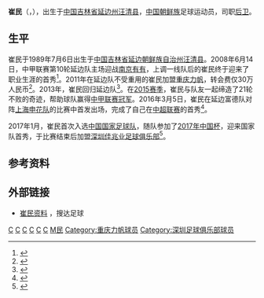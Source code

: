 {{Infobox football biography
| name           = 崔民
| image          = 崔民.png
| fullname       = 
| height         = {{height|m=1.82|precision=0}}
| birth_date     = {{Birth date and age|df=yes|1989|7|6}} 
| birth_place    = {{CHN}}[[吉林省|吉林省]][[延边朝鲜族自治州|延边州]][[汪清县|汪清县]]
| currentclub    =  
| clubnumber     = 
| position       = [[后卫_(足球)|后卫]]
| youthyears1    = 
| youthclubs1    = 
| years1         = 2008–2010  | clubs1  = [[延边富德足球俱乐部|延边队]]        | caps1  = 17   | goals1  = 0
| years2         = 2011–2013  | clubs2  = [[重庆力帆足球俱乐部|重庆力帆]]      | caps2  = 37   | goals2  = 1
| years3         = 2013–2016  | clubs3  = [[延边富德足球俱乐部|延边富德]]      | caps3  = 95   | goals3  = 6
| years4         = 2017–2019  | clubs4  = [[深圳佳兆业|深圳佳兆业]]                       | caps4  = 46   | goals4  = 2
| nationalyears1 = 2017 
| nationalteam1 = {{fb|CHN}}|
| nationalcaps1 = 1 |
| nationalgoals1 = 0 |
| club-update       = 
| nationalteam-update    =
}}
'''崔民'''（{{lang-ko|최민}}，{{bd|1989年|7月6日||}}），出生于[[中国|中国]][[吉林省|吉林省]][[延边朝鲜族自治州|延边州]][[汪清县|汪清县]]，[[中国朝鲜族|中国朝鲜族]]足球运动员，司职[[后卫_(足球)|后卫]]。

== 生平 ==
崔民于1989年7月6日出生于[[中国|中国]][[吉林省|吉林省]][[延边朝鲜族自治州|延边朝鲜族自治州]][[汪清县|汪清县]]。2008年6月14日，中甲联赛第10轮延边队主场迎战[[南京有有|南京有有]]，上调一线队后的崔民终于迎来了职业生涯的首秀<ref>{{Cite news |url=http://sports.163.com/10/0401/16/636S35RD00051C8L.html |title=2010赛季中甲联赛延边球员名单 |date=2010-04-01 |accessdate=2018-07-23 |language=zh-hans |archive-url=https://web.archive.org/web/20170203205604/http://sports.163.com/10/0401/16/636S35RD00051C8L.html |archive-date=2017-02-03 |dead-url=no }}</ref>。2011年在延边队不受重用的崔民加盟[[重庆力帆足球俱乐部|重庆力帆]]，转会费仅30万人民币<ref>{{Cite news |url=http://cswbszb.chinajilin.com.cn/html/2011-02/16/content_697178.htm |title=延边崔民加盟重庆 |publisher=城市晚报 |accessdate=2018-07-23 |language=zh-hans |date=2011-02-16 |archive-url=https://web.archive.org/web/20160415054313/http://cswbszb.chinajilin.com.cn/html/2011-02/16/content_697178.htm |archive-date=2016-04-15 |dead-url=yes }}</ref>。2013年，崔民回归延边队<ref>{{Cite news |url=http://sports.sohu.com/20130313/n368609267.shtml |title=2013赛季中甲联赛延边长白虎足球队球员大名单 |publisher=[[搜狐|搜狐体育]] |accessdate=2018-07-23 |language=zh-hans |date=2013-03-13 |archive-url=https://web.archive.org/web/20171026162719/http://sports.sohu.com/20130313/n368609267.shtml |archive-date=2017-10-26 |dead-url=no }}</ref>。在[[延边长白山足球俱乐部2015赛季|2015赛季]]，崔民与队友一起缔造了21轮不败的奇迹，帮助球队赢得[[2015年中國足球甲級聯賽|中甲联赛冠军]]。2016年3月5日，崔民在延边富德队对阵[[上海申花足球俱乐部|上海申花队]]的比赛中首发出场，完成了自己在[[中国足球超级联赛|中超联赛]]的首秀<ref>{{Cite news |url=http://sports.sohu.com/20160305/n439500702.shtml |publisher=[[搜狐|搜狐体育]] |title=河太均建功登巴巴点射救主 申花1-1富德 |date=2016-03-05 |language=zh-hans |accessdate=2018-07-23 |archive-url=https://web.archive.org/web/20170913232259/http://sports.sohu.com/20160305/n439500702.shtml |archive-date=2017-09-13 |dead-url=no }}</ref>。

2017年1月，崔民首次入选[[中国国家足球队|中国国家足球队]]，随队参加了[[2017年中国杯国际足球锦标赛|2017年中国杯]]，迎来国家队首秀，于比赛结束后加盟[[深圳市足球俱乐部|深圳佳兆业足球俱乐部]]<ref>{{Cite news |url=http://sports.sina.com.cn/china/j/2017-01-23/doc-ifxzuswq3282811.shtml |title=延边官宣队长崔民转会深圳 祝福其未来一切顺利 |date=2017-01-23 |language=zh-hans |accessdate=2018-07-23 |publisher=[[新浪|新浪体育]] |archive-url=https://web.archive.org/web/20170202020028/http://sports.sina.com.cn/china/j/2017-01-23/doc-ifxzuswq3282811.shtml |archive-date=2017-02-02 |dead-url=no }}</ref>。

== 参考资料 ==
{{reflist|1}}

==外部链接==
*[http://www.sodasoccer.com/search/player/94/187649/958713D1726A99FC.shtml 崔民资料] {{Wayback|url=http://www.sodasoccer.com/search/player/94/187649/958713D1726A99FC.shtml |date=20171107025255 }}，搜达足球

{{2010年延邊足球俱樂部名單}}
{{2011年中甲分类名单力帆}}
{{2012年中甲分类名单力帆}}
{{2013年中甲分类名单力帆}}
{{2013年中甲分类名单延边}}
{{2014年中甲分类名单延边}}
{{2015年中甲分类名单延边}}
{{2016年中超分类名单延边}}
{{2017年中甲分类名单深圳}}
{{2018年中甲分类名单深圳}}

[[Category:足球后卫|C]]
[[Category:延边足球俱乐部球员|C]]
[[Category:中超球员|C]]
[[Category:中华人民共和国朝鲜族足球运动员|C]]
[[Category:汪清人|C]]
[[Category:中甲球员|C]]
[[Category:崔姓|M民]]
[[Category:重庆力帆球员|Category:重庆力帆球员]]
[[Category:深圳足球俱乐部球员|Category:深圳足球俱乐部球员]]